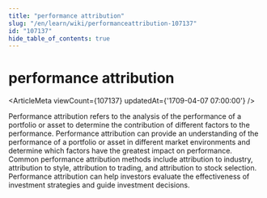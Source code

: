 ```yaml
---
title: "performance attribution"
slug: "/en/learn/wiki/performanceattribution-107137"
id: "107137"
hide_table_of_contents: true
---
```



# performance attribution

<ArticleMeta viewCount={107137} updatedAt={'1709-04-07 07:00:00'} />

Performance attribution refers to the analysis of the performance of a portfolio or asset to determine the contribution of different factors to the performance. Performance attribution can provide an understanding of the performance of a portfolio or asset in different market environments and determine which factors have the greatest impact on performance. Common performance attribution methods include attribution to industry, attribution to style, attribution to trading, and attribution to stock selection. Performance attribution can help investors evaluate the effectiveness of investment strategies and guide investment decisions.
